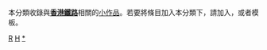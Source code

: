 {{Catnav|頁面分類|各種主題的頁面分類|按國家分類|各國交通|中国交通|中国铁路|中国各省铁路|香港鐵路}}
{{Catnav|頁面分類|各種主題的頁面分類|依中国各省来作的分类|中國各省交通|香港交通|香港鐵路}}
{{hidden category}}
{{WPSS-cat}}
本分類收錄與'''[[香港鐵路|香港鐵路]]'''相關的[[Wikipedia:小作品|小作品]]。若要將條目加入本分類下，請加入'''{{tl|HK-rail-stub}}'''，或者'''{{tl|香港鐵路小作品}}'''模板。

[[Category:香港交通小作品|R]]
[[Category:中國鐵路小作品|H]]
[[Category:香港鐵路|*]]